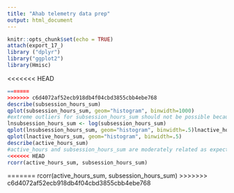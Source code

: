 ```yaml
---
title: "Ahab telemetry data prep"
output: html_document
---
```


```r
knitr::opts_chunk$set(echo = TRUE)
attach(export_17_)
library ("dplyr")
library("ggplot2")
library(Hmisc)
```

<<<<<<< HEAD
```r
=======
>>>>>>> c6d4072af52ecb918db4f04cbd3855cbb4ebe768
describe(subsession_hours_sum)
qplot(subsession_hours_sum, geom="histogram", binwidth=1000)
#extreme outliers for subsession_hours_sum should not be possible because this is pinged every 25 hours
lnsubsession_hours_sum <- log(subsession_hours_sum)
qplot(lnsubsession_hours_sum, geom="histogram", binwidth=.5)lnactive_hours_sum<-log(active_hours_sum)
qplot(lnactive_hours_sum, geom="histogram", binwidth=.5)
describe(active_hours_sum)
#active_hours and subsession_hours_sum are moderately related as expected
<<<<<<< HEAD
rcorr(active_hours_sum, subsession_hours_sum)
```
=======
rcorr(active_hours_sum, subsession_hours_sum)
>>>>>>> c6d4072af52ecb918db4f04cbd3855cbb4ebe768
